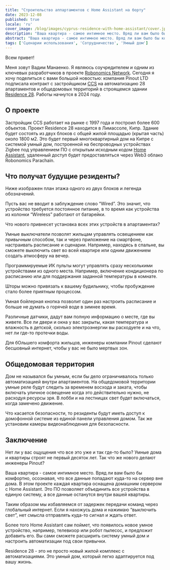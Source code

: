 ```yaml
---
title: "Строительство аппартаментов с Home Assistant на борту"
date: 2023-12-08
published: true
locale: 'ru'
cover_image: /blog/images/cyprus-residence-with-home-assistant/cover.jpg
description: "Ваша квартира - самое интимное место. Вряд ли вам было бы комфортно, осознавая, что все данные попадают куда-то на сервер вне дома. В этом проекте каждая квартира оснащена домашним сервером с Home Assistant."
abstract: "Ваша квартира - самое интимное место. Вряд ли вам было бы комфортно, осознавая, что все данные попадают куда-то на сервер вне дома. В этом проекте каждая квартира оснащена домашним сервером с Home Assistant."
tags: ['Сценарии использования', 'Сотрудничество', 'Умный дом']
---
```


Всем привет!

Меня зовут Вадим Манаенко. Я являюсь соучредителем и одним из ключевых разработчиков в проекте [Robonomics Network](https://robonomics.network/). Сегодня я хочу поделиться с вами большой новостью: компания Pinout LTD подписала контракт с застройщиком [CCS](https://www.stylianidesgroup.com/) на автоматизацию 28 апартаментов и общедомовых территорий в строящемся здании [Residence 28](https://www.stylianidesgroup.com/property/residence-28). Работы начнутся в 2024 году.

## О проекте

Застройщик CCS работает на рынке с 1997 года и построил более 600 объектов. Проект Residence 28 находится в Лимассоле, Кипр. Здание будет состоять из двух блоков с общей жилой площадью (крытая часть) около 1800 м2. Это будет первый многоквартирный дом на Кипре с системой умный дом, построенной на беспроводных устройствах Zigbee под управлением ПО с открытым исходным кодом [Home Assistant](https://www.home-assistant.io/), удаленный доступ будет предоставляться через Web3 облако Robonomics Parachain.

## Что получат будущие резиденты?

Ниже изображен план этажа одного из двух блоков и легенда обозначений.

<RbImage zoom src="/blog/images/cyprus-residence-with-home-assistant/smart-home-floor-plan-cyprus-residence.jpg" alt="Smart home floor plan" />

Пусть вас не вводит в заблуждение слово “Wired”. Это значит, что устройство требуется постоянное питание, в то время как устройства из колонки “Wireless” работают от батарейки.

Что нового привнесет установка всех этих устройств в апартаментах?

Умные выключатели позволят жильцам управлять освещением как привычным способом, так и через приложение на смартфоне, настраивать расписание и сценарии. Например, находясь в спальне, вы сможете выключить свет во всей квартире или одним движением создать атмосферу на вечер.

Программируемые ИК пульты могут управлять сразу несколькими устройствами из одного места. Например, включение кондиционера по расписанию или для поддержания заданной температуры в комнате.

Шторы можно привязать к вашему будильнику, чтобы пробуждение стало более приятным процессом.

Умная бойлерная кнопка позволит один раз настроить расписание и больше не думать о горячей воде в зимнее время.

Различные датчики, дадут вам полную информацию о месте, где вы живете. Все ли двери и окна у вас закрыты, какая температура и влажность в детской, сколько электроэнергии вы расходуете и на что, нет ли где-то протечки воды.

Для бОльшего комфорта жильцов, инженеры компании Pinout сделают бесшовный интернет, чтобы у вас не было мертвых зон.

## Общедомовая территория

Дом не назывался бы умным, если бы дело ограничивалось только автоматизацией внутри апартаментов. На общедомовой территории умные реле будут следить за временем восхода и заката, чтобы включать уличное освещение когда это действительно нужно, не расходуя ресурсы зря. В лобби и на лестницах свет будет включаться, когда замечено движение.

Что касается безопасности, то резиденты будут иметь доступ к домофонной системе из единой панели управления домом. Так же установим камеры видеонаблюдения для безопасности.

<RbImage zoom src="/blog/images/cyprus-residence-with-home-assistant/smart-home-lobby-plan-cyprus-residence.jpg" alt="Smart home lobby plan" />

## Заключение

Нет ли у вас ощущения что все это уже и так где-то было? Умные дома и квартиры строят не первый десяток лет. Так что же нового делают инженеры Pinout?

Ваша квартира - самое интимное место. Вряд ли вам было бы комфортно, осознавая, что все данные попадают куда-то на сервер вне дома. В этом проекте каждая квартира оснащена домашним сервером с Home Assistant. Это ПО позволяет объединить все устройства в единую систему, а все данные останутся внутри вашей квартиры.

Таким образом мы избавляемся от задержек передачи команд через глобальный интернет. Если я нахожусь дома и нажимаю “выключить свет”, нет смысла отправлять куда-то сигнал и ждать ответ.

Более того Home Assistant сам поймет, что появилось новое умное устройство, например, телевизор или робот пылесос, и предложит добавить его. Вы сами сможете расширить систему умный дом и настроить автоматизации под свои привычки.

Residence 28 - это не просто новый жилой комплекс с автоматизациями. Это умный дом, который легко адаптируется под вашу жизнь.